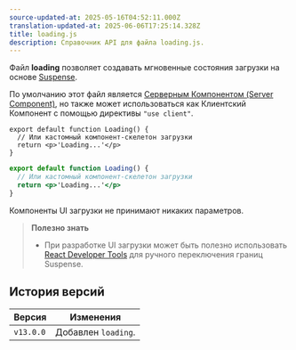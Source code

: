 ```yaml
---
source-updated-at: 2025-05-16T04:52:11.000Z
translation-updated-at: 2025-06-06T17:25:14.328Z
title: loading.js
description: Справочник API для файла loading.js.
---
```


Файл **loading** позволяет создавать мгновенные состояния загрузки на основе [Suspense](/docs/app/building-your-application/routing/loading-ui-and-streaming).

По умолчанию этот файл является [Серверным Компонентом (Server Component)](/docs/app/building-your-application/rendering/server-components), но также может использоваться как Клиентский Компонент с помощью директивы `"use client"`.

```tsx filename="app/feed/loading.tsx" switcher
export default function Loading() {
  // Или кастомный компонент-скелетон загрузки
  return <p>'Loading...'</p>
}
```

```jsx filename="app/feed/loading.js" switcher
export default function Loading() {
  // Или кастомный компонент-скелетон загрузки
  return <p>'Loading...'</p>
}
```

Компоненты UI загрузки не принимают никаких параметров.

> **Полезно знать**
>
> - При разработке UI загрузки может быть полезно использовать [React Developer Tools](https://react.dev/learn/react-developer-tools) для ручного переключения границ Suspense.

## История версий

| Версия    | Изменения               |
| --------- | ----------------------- |
| `v13.0.0` | Добавлен `loading`.     |
